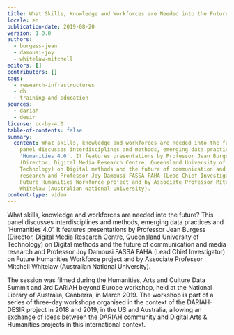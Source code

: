 ```yaml
---
title: What Skills, Knowledge and Workforces are Needed into the Future?
locale: en
publication-date: 2019-08-20
version: 1.0.0
authors:
  - burgess-jean
  - damousi-joy
  - whitelaw-mitchell
editors: []
contributors: []
tags:
  - research-infrastructures
  - dh
  - training-and-education
sources:
  - dariah
  - desir
license: cc-by-4.0
table-of-contents: false
summary:
  content: What skills, knowledge and workforces are needed into the future? This
    panel discusses interdisciplines and methods, emerging data practices and
    'Humanities 4.0'. It features presentations by Professor Jean Burgess
    (Director, Digital Media Research Centre, Queensland University of
    Technology) on Digital methods and the future of communication and media
    research and Professor Joy Damousi FASSA FAHA (Lead Chief Investigator) on
    Future Humanities Workforce project and by Associate Professor Mitchell
    Whitelaw (Australian National University).
content-type: video
---
```

What skills, knowledge and workforces are needed into the future? This panel discusses interdisciplines and methods, emerging data practices and ‘Humanities 4.0’. It features presentations by Professor Jean Burgess (Director, Digital Media Research Centre, Queensland University of Technology) on Digital methods and the future of communication and media research and Professor Joy Damousi FASSA FAHA (Lead Chief Investigator) on Future Humanities Workforce project and by Associate Professor Mitchell Whitelaw (Australian National University).

The session was filmed during the Humanities, Arts and Culture Data Summit and 3rd DARIAH beyond Europe workshop, held at the National Library of Australia, Canberra, in March 2019. The workshop is part of a series of three-day workshops organised in the context of the DARIAH-DESIR project in 2018 and 2019, in the US and Australia, allowing an exchange of ideas between the DARIAH community and Digital Arts & Humanities projects in this international context.

<VideoCard provider="youtube" id="RimXqdWuejE" title="What Skills, Knowledge and Workforces are Needed into the Future?" image="/assets/content/assets/en/resources/hosted/what-skills-knowledge-and-workforces-are-needed-into-the-future/skills-workforce-futures-png" />
